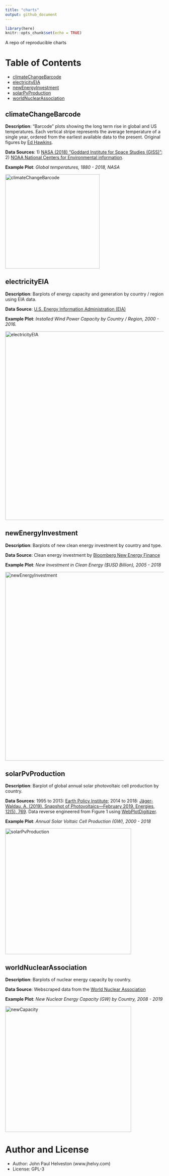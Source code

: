 ```yaml
---
title: "charts"
output: github_document
---
```


```r
library(here)
knitr::opts_chunk$set(echo = TRUE)
```

A repo of reproducible charts

# Table of Contents
* [climateChangeBarcode](#climateChangeBarcode)
* [electricityEIA](#electricityEIA)
* [newEnergyInvestment](#newEnergyInvestment)
* [solarPvProduction](#solarPvProduction)
* [worldNuclearAssociation](#worldNuclearAssociation)




## climateChangeBarcode
**Description**: "Barcode" plots showing the long term rise in global and US temperatures. Each vertical stripe represents the average temperature of a single year, ordered from the earliest available data to the present. Original figures by [Ed Hawkins](http://www.climate-lab-book.ac.uk/2018/warming-stripes/#more-5516).

**Data Sources**: 1) [NASA (2018) "Goddard Institute for Space Studies (GISS)"](https://climate.nasa.gov/vital-signs/global-temperature/); 2) [NOAA National Centers for Environmental information](http://www.ncdc.noaa.gov/cag/).

**Example Plot**: *Global temperatures, 1880 - 2018, NASA*

<img src="./climateChangeBarcode/plots/nasa_global_preview.png" alt="climateChangeBarcode" width="300"/>




## electricityEIA
**Description**: Barplots of energy capacity and generation by country / region using EIA data.

**Data Source**: [U.S. Energy Information Administration (EIA)](https://www.eia.gov/beta/international/data/browser/)

**Example Plot**: *Installed Wind Power Capacity by Country / Region, 2000 - 2016.*

<img src="./electricityEIA/plots/windCapacity.png" alt="electricityEIA" width="600"/>





## newEnergyInvestment

**Description**: Barplots of new clean energy investment by country and type.

**Data Source**: Clean energy investment by [Bloomberg New Energy Finance](https://about.bnef.com/clean-energy-investment/)

**Example Plot**: *New Investment in Clean Energy ($USD Billion), 2005 - 2018*

<img src="./newEnergyInvestment/plots/facetPlot.png" alt="newEnergyInvestment" width="600"/>




## solarPvProduction

**Description**: Barplot of global annual solar photovoltaic cell production by country.

**Data Sources**: 1995 to 2013: [Earth Policy Institute](http://www.earth-policy.org/data_center/C23); 2014 to 2018: [Jäger-Waldau, A. (2019). Snapshot of Photovoltaics—February 2019. Energies, 12(5), 769](https://www.mdpi.com/1996-1073/12/5/769). Data reverse engineered from Figure 1 using [WebPlotDigitizer](https://automeris.io/WebPlotDigitizer/).

**Example Plot**: *Annual Solar Voltaic Cell Production (GW), 2000 - 2018*

<img src="./solarPvProduction/plots/solarPlot.png" alt="solarPvProduction" width="400"/>




## worldNuclearAssociation

**Description**: Barplots of nuclear energy capacity by country.

**Data Source**: Webscraped data from the [World Nuclear Association](http://www.world-nuclear.org/information-library/facts-and-figures/world-nuclear-power-reactors-and-uranium-requireme.aspx)

**Example Plot**: *New Nuclear Energy Capacity (GW) by Country, 2008 - 2019*

<img src="./worldNuclearAssociation/plots/newCapacity.png" alt="newCapacity" width="400"/>




# Author and License
* Author: John Paul Helveston (www.jhelvy.com)
* License: GPL-3